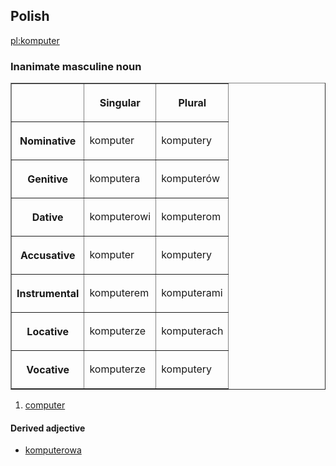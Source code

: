 ==Polish==
[[pl:komputer]]
===Inanimate masculine noun===
<table border=1>
<tr><th><th>Singular<th>Plural</tr>
<tr><th>Nominative<td>komputer<td>komputery</tr>
<tr><th>Genitive<td>komputera<td>komputerów</tr>
<tr><th>Dative<td>komputerowi<td>komputerom</tr>
<tr><th>Accusative<td>komputer<td>komputery</tr>
<tr><th>Instrumental<td>komputerem<td>komputerami</tr>
<tr><th>Locative<td>komputerze<td>komputerach</tr>
<tr><th>Vocative<td>komputerze<td>komputery</tr>
</table>

#[[computer]]

====Derived adjective====
*[[komputerowa]]
